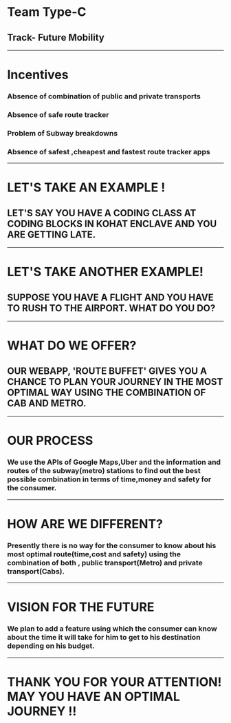 # Team Type-C
## Track- Future Mobility
---
# Incentives
### Absence of combination of public and private transports
### Absence of safe route tracker
### Problem of Subway breakdowns
### Absence of safest ,cheapest and fastest route tracker apps

---
# LET'S TAKE AN EXAMPLE !
## LET'S SAY YOU HAVE A CODING CLASS AT CODING BLOCKS IN KOHAT ENCLAVE AND YOU ARE GETTING LATE. 


--- 

# LET'S TAKE ANOTHER EXAMPLE!
## SUPPOSE YOU HAVE A FLIGHT AND YOU HAVE TO RUSH TO THE AIRPORT. WHAT DO YOU DO? 

---
# WHAT DO WE OFFER?
## OUR WEBAPP, 'ROUTE BUFFET' GIVES YOU A CHANCE TO PLAN YOUR JOURNEY IN THE MOST OPTIMAL WAY USING THE COMBINATION OF CAB AND METRO.

---
# OUR PROCESS
### We use the APIs of Google Maps,Uber and the information and routes of the subway(metro) stations to find out the best possible combination in terms of time,money and safety for the consumer.

--- 
# HOW ARE WE DIFFERENT?
### Presently there is no way for the consumer to know about his most optimal route(time,cost and safety) using the combination of both , public transport(Metro) and private transport(Cabs).
---
# VISION FOR THE FUTURE
### We plan to add a feature using which the consumer can know about the time it will take for him to get to his destination depending on his budget.
---
# THANK YOU FOR YOUR ATTENTION! MAY YOU HAVE AN OPTIMAL JOURNEY !!
